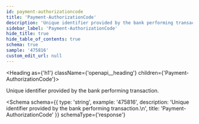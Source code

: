 ```yaml
---
id: payment-authorizationcode
title: 'Payment-AuthorizationCode'
description: 'Unique identifier provided by the bank performing transaction.'
sidebar_label: 'Payment-AuthorizationCode'
hide_title: true
hide_table_of_contents: true
schema: true
sample: '475816'
custom_edit_url: null
---
```



<Heading as={'h1'} className={'openapi__heading'} children={'Payment-AuthorizationCode'}></Heading>

Unique identifier provided by the bank performing transaction.

<Schema
  schema={{
    type: 'string',
    example: '475816',
    description: 'Unique identifier provided by the bank performing transaction.\n',
    title: 'Payment-AuthorizationCode'
  }}
  schemaType={'response'}
></Schema>
